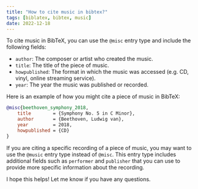 ```yaml
---
title: "How to cite music in bibtex?"
tags: [biblatex, bibtex, music]
date: 2022-12-18
---
```


To cite music in BibTeX, you can use the `@misc` entry type and include the following fields:

-   `author`: The composer or artist who created the music.
-   `title`: The title of the piece of music.
-   `howpublished`: The format in which the music was accessed (e.g. CD, vinyl, online streaming service).
-   `year`: The year the music was published or recorded.

Here is an example of how you might cite a piece of music in BibTeX:



<CiteDrive />

```bibtex
@misc{beethoven_symphony_2018,
	title        = {Symphony No. 5 in C Minor},
	author       = {Beethoven, Ludwig van},
	year         = 2018,
	howpublished = {CD}
}
```

If you are citing a specific recording of a piece of music, you may want to use the `@music` entry type instead of `@misc`. This entry type includes additional fields such as `performer` and `publisher` that you can use to provide more specific information about the recording.

I hope this helps! Let me know if you have any questions.
